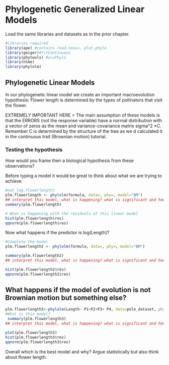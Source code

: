 # Phylogenetic Generalized Linear Models

Load the same libraries and datasets as in the prior chapter.

```r
#Libraries required
library(ape) #contains read.nexus. plot.phylo
library(geiger)#fitContinuous
library(phytools) #vcvPhylo
library(nlme)
library(phylolm)
```

## Phylogenetic Linear Models

In our phylogenetic linear model we create an important macroevolution hypothesis: Flower length is determined by the types of pollinators that visit the flower. 

EXTREMELY IMPORTANT HERE = The main assumption of these models is that the ERRORS (not the response variable) have a normal distribution with a vector of zeros as the mean and variance-covariance matrix sigma^2 *C. Remember C is determined by the structure of the tree as we d calculated it in the continuous trait (Brownian motion) tutorial.

### Testing the hypothesis

How would you frame then a biological hypothesis from these observations?

Before typing a model it would be great to think about what we are trying to achieve.

```r
#not log.flowerlength?
plm.flowerlength <- phylolm(formula, data=, phy=, model="BM")
## interpret this model, what is happening? what is significant and how
summary(plm.flowerlength)

# What is happening with the residuals of this linear model
hist(plm.flowerlength$res)
qqnorm(plm.flowerlength$res)
```

Now what happens if the predictor is log(Length)?

```r
#Complete the model
plm.flowerlength2 <- phylolm(formula, data=, phy=, model="BM")

summary(plm.flowerlength2)
## interpret this model, what is happening? what is significant and how

hist(plm.flowerlength2$res)
qqnorm(plm.flowerlength2$res)
```

## What happens if the model of evolution is not Brownian motion but something else?

```r
plm.flowerlength3<-phylolm(Length~ P1+P2+P3+ P4, data=pole_dataset, phy=pole_tree, model="OUrandomRoot")
#What is this model?
 summary(plm.flowerlength3)
## interpret this model, what is happening? what is significant and how

plot(plm.flowerlength3)
hist(plm.flowerlength3$res)
qqnorm(plm.flowerlength3$res)
```

Overall which is the best model and why?  Argue statistically but also think about flower length.

